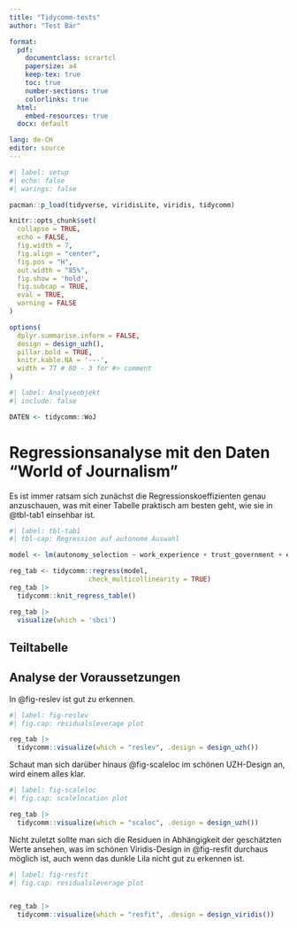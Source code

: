 ```yaml
---
title: "Tidycomm-tests"
author: "Test Bär"

format: 
  pdf:
    documentclass: scrartcl
    papersize: a4
    keep-tex: true
    toc: true
    number-sections: true
    colorlinks: true
  html: 
    embed-resources: true 
  docx: default

lang: de-CH
editor: source
---
```


```r
#| label: setup
#| echo: false
#| warings: false

pacman::p_load(tidyverse, viridisLite, viridis, tidycomm)

knitr::opts_chunk$set(
  collapse = TRUE,
  echo = FALSE,
  fig.width = 7,
  fig.align = "center",
  fig.pos = "H",
  out.width = "85%",
  fig.show = 'hold',
  fig.subcap = TRUE,
  eval = TRUE, 
  warning = FALSE
)

options(
  dplyr.summarise.inform = FALSE,
  design = design_uzh(),
  pillar.bold = TRUE,
  knitr.kable.NA = '---',
  width = 77 # 80 - 3 for #> comment
)
```

```r
#| label: Analyseobjekt
#| include: false

DATEN <- tidycomm::WoJ
```

# Regressionsanalyse mit den Daten "World of Journalism"

Es ist immer ratsam sich zunächst die Regressionskoeffizienten genau anzuschauen, was mit einer Tabelle praktisch am besten geht, wie sie in @tbl-tab1 einsehbar ist.

```r
#| label: tbl-tab1
#| tbl-cap: Regression auf autonome Auswahl

model <- lm(autonomy_selection ~ work_experience + trust_government + ethics_1 + ethics_2 + ethics_3 + ethics_4, data = DATEN)

reg_tab <- tidycomm::regress(model, 
                    check_multicollinearity = TRUE) 
reg_tab |> 
  tidycomm::knit_regress_table() 
```

```r
reg_tab |>
  visualize(which = 'sbci') 
```


## Teiltabelle


## Analyse der Voraussetzungen

In @fig-reslev ist gut zu erkennen.

```r
#| label: fig-reslev
#| fig.cap: residualsleverage plot

reg_tab |> 
  tidycomm::visualize(which = "reslev", .design = design_uzh())
```

Schaut man sich darüber hinaus @fig-scaleloc im schönen UZH-Design an, wird einem alles klar.

```r
#| label: fig-scaleloc
#| fig.cap: scalelocation plot

reg_tab |> 
  tidycomm::visualize(which = "scaloc", .design = design_uzh())
```

Nicht zuletzt sollte man sich die Residuen in Abhängigkeit der geschätzten Werte ansehen, was im schönen Viridis-Design in @fig-resfit durchaus möglich ist, auch wenn das dunkle Lila nicht gut zu erkennen ist.

```r
#| label: fig-resfit
#| fig.cap: residualsleverage plot


reg_tab |> 
  tidycomm::visualize(which = "resfit", .design = design_viridis())
```
